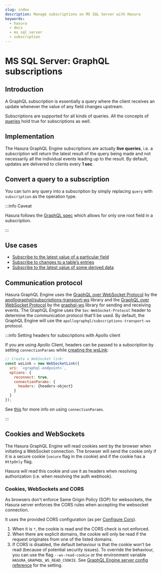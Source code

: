 ```yaml
---
slug: index
description: Manage subscriptions on MS SQL Server with Hasura
keywords:
  - hasura
  - docs
  - ms sql server
  - subscription
---
```


# MS SQL Server: GraphQL subscriptions

## Introduction

A GraphQL subscription is essentially a query where the client receives an update whenever the value of any field
changes upstream.

Subscriptions are supported for all kinds of queries. All the concepts of [queries](/queries/ms-sql-server/index.mdx)
hold true for subscriptions as well.

## Implementation

The Hasura GraphQL Engine subscriptions are actually **live queries**, i.e. a subscription will return the latest result
of the query being made and not necessarily all the individual events leading up to the result. By default, updates are
delivered to clients every **1 sec**.

<!--
.. TODO: DB COMPATIBILITY
  See more details on :ref:`subscriptions execution and performance <ms_sql_server_subscriptions_execution_and_performance>`.
-->

## Convert a query to a subscription

You can turn any query into a subscription by simply replacing `query` with `subscription` as the operation type.

:::info Caveat

Hasura follows the [GraphQL spec](https://graphql.github.io/graphql-spec/June2018/#sec-Single-root-field) which allows
for only one root field in a subscription.

:::

## Use cases

- [Subscribe to the latest value of a particular field](/subscriptions/ms-sql-server/use-cases.mdx#ms-sql-server-subscribe-field)
- [Subscribe to changes to a table’s entries](/subscriptions/ms-sql-server/use-cases.mdx#ms-sql-server-subscribe-table)
- [Subscribe to the latest value of some derived data](/subscriptions/ms-sql-server/use-cases.mdx#ms-sql-server-subscribe-derived)

## Communication protocol

Hasura GraphQL Engine uses the
[GraphQL over WebSocket Protocol](https://github.com/apollographql/subscriptions-transport-ws/blob/master/PROTOCOL.md)
by the [apollographql/subscriptions-transport-ws](https://github.com/apollographql/subscriptions-transport-ws) library
and the [GraphQL over WebSocket Protocol](https://github.com/enisdenjo/graphql-ws/blob/master/PROTOCOL.md) by the
[graphql-ws](https://github.com/enisdenjo/graphql-ws) library for sending and receiving events. The GraphQL Engine uses
the `Sec-WebSocket-Protocol` header to determine the communication protocol that'll be used. By default, the GraphQL
Engine will use the `apollographql/subscriptions-transport-ws` protocol.

:::info Setting headers for subscriptions with Apollo client

If you are using Apollo Client, headers can be passed to a subscription by setting `connectionParams` while
[creating the wsLink](https://www.apollographql.com/docs/react/data/subscriptions/#client-setup):

```javascript {6-8}
// Create a WebSocket link:
const wsLink = new WebSocketLink({
  uri: `<graphql-endpoint>`,
  options: {
    reconnect: true,
    connectionParams: {
      headers: {headers-object}
    }
  }
});
```

See [this](https://www.apollographql.com/docs/react/data/subscriptions/#authentication-over-websocket) for more info on
using `connectionParams`.

:::

## Cookies and WebSockets

The Hasura GraphQL Engine will read cookies sent by the browser when initiating a WebSocket connection. The browser will
send the cookie only if it is a secure cookie (`secure` flag in the cookie) and if the cookie has a `HttpOnly` flag.

Hasura will read this cookie and use it as headers when resolving authorization (i.e. when resolving the auth webhook).

### Cookies, WebSockets and CORS

As browsers don't enforce Same Origin Policy (SOP) for websockets, the Hasura server enforces the CORS rules when
accepting the websocket connection.

It uses the provided CORS configuration (as per
[Configure Cors](/deployment/graphql-engine-flags/config-examples.mdx#configure-cors)).

1.  When it is `*`, the cookie is read and the CORS check is not enforced.
2.  When there are explicit domains, the cookie will only be read if the request originates from one of the listed
    domains.
3.  If CORS is disabled, the default behaviour is that the cookie won't be read (because of potential security issues).
    To override the behaviour, you can use the flag `--ws-read-cookie` or the environment variable
    `HASURA_GRAPHQL_WS_READ_COOKIE`. See
    [GraphQL Engine server config reference](/deployment/graphql-engine-flags/reference.mdx) for the setting.

<!-- Execution and performance <execution-and-performance> -->
